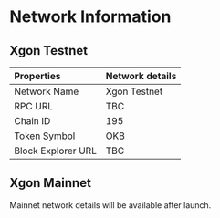 # Network Information
## Xgon Testnet
|Properties|Network details|
|:----|:----|
|Network Name|Xgon Testnet|
|RPC URL|TBC|
|Chain ID|195|
|Token Symbol|OKB|
|Block Explorer URL|TBC|

## Xgon Mainnet
<Tip title="Note" >
Mainnet network details will be available after launch.
</Tip>
